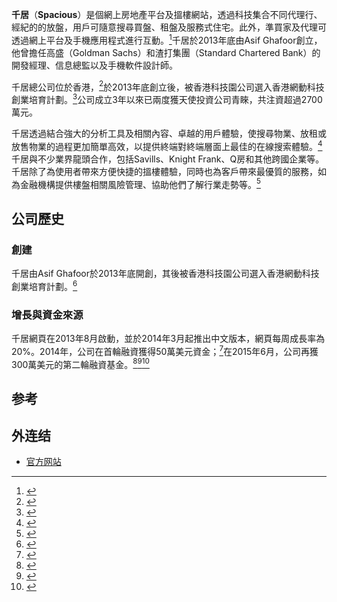 {{copyedit|time=2016-09-28T02:23:22+00:00}}
{{Infobox
| name               = 千居
| italic title       = {{{italic title|no}}}
| bodystyle          = 
| headerstyle        = 
| labelstyle         = 
| datastyle          = 
| header1            = 千居
| header2            = 
| label2             = 總部
| data2              = 香港
| header3            = 
| label3             = 服務範圍
| data3              = 亞洲
| header4            = 
| label4             = 創辦人
| data4              = Asif Ghafoor
| header5            = 
| label5             = 行政總裁
| data5              = Asif Ghafoor
| header6            = 
| label6             = 行業
| data6              = 房地產、科技
| header7            = 
| label7             = 標語
| data7              = 「遷居首選，首選千居」
| header8            = 
| label8             = 官方網站
| data8              = {{Official|Spacious.hk/zh-tw}}
| header9            = 
| label9             = 成立於
| data9              = 2013年8月
| header10           = 
| label10            = 
| data10             = 
}}
'''千居'''（'''Spacious'''）是個網上房地產平台及搵樓網站，透過科技集合不同代理行、經紀的的放盤，用戶可隨意搜尋買盤、租盤及服務式住宅。此外，準買家及代理可透過網上平台及手機應用程式進行互動。<ref>{{Cite web |url=http://ps.hket.com/content/678120 |title=存档副本 |access-date=2016-10-14 |archive-url=https://web.archive.org/web/20161018213336/http://ps.hket.com/content/678120 |archive-date=2016-10-18 |dead-url=no }}</ref>千居於2013年底由Asif Ghafoor創立，他曾擔任高盛（Goldman Sachs）和渣打集團（Standard Chartered Bank）的開發經理、信息總監以及手機軟件設計師。

千居總公司位於香港，<ref>{{Cite web |url=http://hk-magazine.com/city-living/article/10-hong-kong-startups |title=存档副本 |access-date=2016-09-28 |archive-url=https://web.archive.org/web/20160114152108/http://hk-magazine.com/city-living/article/10-hong-kong-startups |archive-date=2016-01-14 |dead-url=no }}</ref>於2013年底創立後，被香港科技園公司選入香港網動科技創業培育計劃。<ref>{{Cite web |url=http://www.forbes.com/sites/joshsteimle/2013/11/13/spacious-makes-it-easy-to-find-a-home-in-hong-kong/#952beb8f0832 |title=存档副本 |access-date=2016-09-28 |archive-url=https://web.archive.org/web/20161018212417/http://www.forbes.com/sites/joshsteimle/2013/11/13/spacious-makes-it-easy-to-find-a-home-in-hong-kong/#952beb8f0832 |archive-date=2016-10-18 |dead-url=no }}</ref>公司成立3年以來已兩度獲天使投資公司青睞，共注資超過2700萬元。

千居透過結合強大的分析工具及相關內容、卓越的用戶體驗，使搜尋物業、放租或放售物業的過程更加簡單高效，以提供終端對終端層面上最佳的在線搜索體驗。<ref>{{Cite web |url=http://www.scmp.com/business/article/1377768/new-website-makes-it-easier-find-place-live-hong-kong |title=存档副本 |access-date=2016-10-14 |archive-url=https://web.archive.org/web/20160331155851/http://www.scmp.com/business/article/1377768/new-website-makes-it-easier-find-place-live-hong-kong |archive-date=2016-03-31 |dead-url=no }}</ref>千居與不少業界龍頭合作，包括Savills、Knight Frank、Q房和其他跨國企業等。千居除了為使用者帶來方便快捷的搵樓體驗，同時也為客戶帶來最優質的服務，如為金融機構提供樓盤相關風險管理、協助他們了解行業走勢等。<ref>{{Cite web |url=http://technode.com/2015/04/03/spacious-offers-quality-properties-listings-asia-geographic-overlays/ |title=存档副本 |access-date=2016-09-28 |archive-url=https://web.archive.org/web/20160503111643/http://technode.com/2015/04/03/spacious-offers-quality-properties-listings-asia-geographic-overlays/ |archive-date=2016-05-03 |dead-url=no }}</ref>

==公司歷史==
===創建===
千居由Asif Ghafoor於2013年底開創，其後被香港科技園公司選入香港網動科技創業培育計劃。<ref>{{Cite web |url=https://www.spacious.hk/zh-tw/about-us#page--about-us--index--team |title=存档副本 |access-date=2016-10-14 |archive-url=https://web.archive.org/web/20161018231124/https://www.spacious.hk/zh-tw/about-us#page--about-us--index--team |archive-date=2016-10-18 |dead-url=no }}</ref>{{Fact|2014年，千居被香港互聯網管理機構評為2014年的最佳科技平台之一，其手機程式（App）「Spacious千居APP應用」更曾三度被蘋果應用商店評為「精選應用」。2015年，千居進軍大中華市場，於上海及台北設立分公司。|time=2019-08-10}}

===增長與資金來源===
千居網頁在2013年8月啟動，並於2014年3月起推出中文版本，網頁每周成長率為20%。2014年，公司在首輪融資獲得50萬美元資金；<ref>{{Cite web |url=http://www.startupshk.com/hong-kong-property-platform-spacious-raises-us-500k-seed-funding/ |title=存档副本 |access-date=2016-09-28 |archive-url=https://web.archive.org/web/20160916102225/http://www.startupshk.com/hong-kong-property-platform-spacious-raises-us-500k-seed-funding/ |archive-date=2016-09-16 |dead-url=no }}</ref>在2015年6月，公司再獲300萬美元的第二輪融資基金。<ref>{{Cite web |url=https://sg.news.yahoo.com/hong-kong-based-property-marketplace-spacious-receives-us-110350056.html |title=存档副本 |access-date=2016-09-28 |archive-url=https://web.archive.org/web/20160305135021/https://sg.news.yahoo.com/hong-kong-based-property-marketplace-spacious-receives-us-110350056.html |archive-date=2016-03-05 |dead-url=no }}</ref><ref>{{Cite web |url=https://techcrunch.com/2015/06/17/spacious-funding/ |title=存档副本 |access-date=2016-10-14 |archive-url=https://web.archive.org/web/20161018235456/https://techcrunch.com/2015/06/17/spacious-funding/ |archive-date=2016-10-18 |dead-url=no }}</ref><ref>{{Cite web |url=http://www.scmp.com/tech/start-ups/article/1823900/hong-kong-property-listings-start-spacious-attracts-us3-million-grow |title=存档副本 |access-date=2016-09-28 |archive-url=https://web.archive.org/web/20150924211625/http://www.scmp.com/tech/start-ups/article/1823900/hong-kong-property-listings-start-spacious-attracts-us3-million-grow |archive-date=2015-09-24 |dead-url=no }}</ref>

==参考==
{{reflist}}

==外连结==
*[http://www.spacious.hk/ 官方网站]